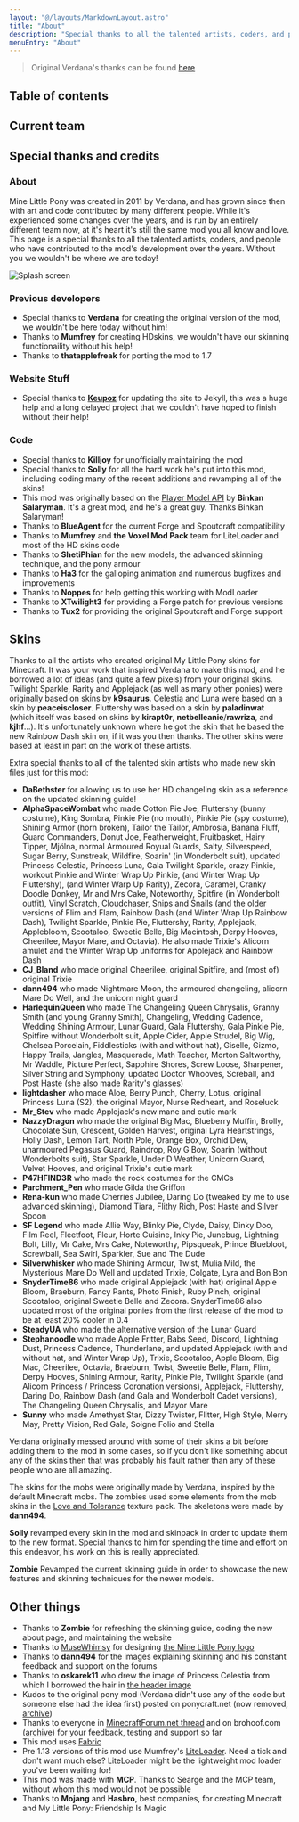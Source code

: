 ```yaml
---
layout: "@/layouts/MarkdownLayout.astro"
title: "About"
description: "Special thanks to all the talented artists, coders, and people who have contributed to the mod's development over the years"
menuEntry: "About"
---
```



> Original Verdana's thanks can be found [here](/legacy/thanks/)

## Table of contents

## Current team

<MembersList />

## Special thanks and credits

### About

Mine Little Pony was created in 2011 by Verdana, and has grown since then with art and code contributed by many different people. While it's experienced some changes over the years, and is run by an entirely different team now, at it's heart it's still the same mod you all know and love. This page is a special thanks to all the talented artists, coders, and people who have contributed to the mod's development over the years. Without you we wouldn't be where we are today!

![Splash screen](/about/splash_screen.png)

### Previous developers

- Special thanks to **Verdana** for creating the original version of the mod, we wouldn't be here today without him!
- Thanks to **Mumfrey** for creating HDskins, we wouldn't have our skinning functionaility without his help!
- Thanks to **thatapplefreak** for porting the mod to 1.7

### Website Stuff

- Special thanks to **[Keupoz](https://github.com/keupoz)** for updating the site to Jekyll, this was a huge help and a long delayed project that we couldn't have hoped to finish without their help!

### Code

- Special thanks to **Killjoy** for unofficially maintaining the mod
- Special thanks to **Solly** for all the hard work he's put into this mod, including coding many of the recent additions and revamping all of the skins!
- This mod was originally based on the [Player Model API](https://www.minecraftforum.net/forums/mapping-and-modding-java-edition/minecraft-mods/1274437-1-1-0-player-model-api-2-1) by **Binkan Salaryman**. It's a great mod, and he's a great guy. Thanks Binkan Salaryman!
- Thanks to **BlueAgent** for the current Forge and Spoutcraft compatibility
- Thanks to **Mumfrey** and **the Voxel Mod Pack** team for LiteLoader and most of the HD skins code
- Thanks to **ShetiPhian** for the new models, the advanced skinning technique, and the pony armour
- Thanks to **Ha3** for the galloping animation and numerous bugfixes and improvements
- Thanks to **Noppes** for help getting this working with ModLoader
- Thanks to **XTwilight3** for providing a Forge patch for previous versions
- Thanks to **Tux2** for providing the original Spoutcraft and Forge support

## Skins

Thanks to all the artists who created original My Little Pony skins for Minecraft. It was your work that inspired Verdana to make this mod, and he borrowed a lot of ideas (and quite a few pixels) from your original skins. Twilight Sparkle, Rarity and Applejack (as well as many other ponies) were originally based on skins by **k9saurus**. Celestia and Luna were based on a skin by **peaceiscloser**. Fluttershy was based on a skin by **paladinwat** (which itself was based on skins by **kirapt0r**, **netbelleanie**/**rawriza**, and **kjhf**...). It's unfortunately unknown where he got the skin that he based the new Rainbow Dash skin on, if it was you then thanks. The other skins were based at least in part on the work of these artists.

Extra special thanks to all of the talented skin artists who made new skin files just for this mod:

- **DaBethster** for allowing us to use her HD changeling skin as a reference on the updated skinning guide!
- **AlphaSpaceWombat** who made Cotton Pie Joe, Fluttershy (bunny costume), King Sombra, Pinkie Pie (no mouth), Pinkie Pie (spy costume), Shining Armor (horn broken), Tailor the Tailor, Ambrosia, Banana Fluff, Guard Commanders, Donut Joe, Featherweight, Fruitbasket, Hairy Tipper, Mjölna, normal Armoured Royual Guards, Salty, Silverspeed, Sugar Berry, Sunstreak, Wildfire, Soarin' (in Wonderbolt suit), updated Princess Celestia, Princess Luna, Gala Twilight Sparkle, crazy Pinkie, workout Pinkie and Winter Wrap Up Pinkie, (and Winter Wrap Up Fluttershy), (and Winter Warp Up Rarity), Zecora, Caramel, Cranky Doodle Donkey, Mr and Mrs Cake, Noteworthy, Spitfire (in Wonderbolt outfit), Vinyl Scratch, Cloudchaser, Snips and Snails (and the older versions of Flim and Flam, Rainbow Dash (and Winter Wrap Up Rainbow Dash), Twilight Sparkle, Pinkie Pie, Fluttershy, Rarity, Applejack, Applebloom, Scootaloo, Sweetie Belle, Big Macintosh, Derpy Hooves, Cheerilee, Mayor Mare, and Octavia). He also made Trixie's Alicorn amulet and the Winter Wrap Up uniforms for Applejack and Rainbow Dash
- **CJ_Bland** who made original Cheerilee, original Spitfire, and (most of) original Trixie
- **dann494** who made Nightmare Moon, the armoured changeling, alicorn Mare Do Well, and the unicorn night guard
- **HarlequinQueen** who made The Changeling Queen Chrysalis, Granny Smith (and young Granny Smith), Changeling, Wedding Cadence, Wedding Shining Armour, Lunar Guard, Gala Fluttershy, Gala Pinkie Pie, Spitfire without Wonderbolt suit, Apple Cider, Apple Strudel, Big Wig, Chelsea Porcelain, Fiddlesticks (with and without hat), Giselle, Gizmo, Happy Trails, Jangles, Masquerade, Math Teacher, Morton Saltworthy, Mr Waddle, Picture Perfect, Sapphire Shores, Screw Loose, Sharpener, Silver String and Symphony, updated Doctor Whooves, Screball, and Post Haste (she also made Rarity's glasses)
- **lightdasher** who made Aloe, Berry Punch, Cherry, Lotus, original Princess Luna (S2), the original Mayor, Nurse Redheart, and Roseluck
- **Mr_Stev** who made Applejack's new mane and cutie mark
- **NazzyDragon** who made the original Big Mac, Blueberry Muffin, Brolly, Chocolate Sun, Crescent, Golden Harvest, original Lyra Heartstrings, Holly Dash, Lemon Tart, North Pole, Orange Box, Orchid Dew, unarmoured Pegasus Guard, Raindrop, Roy G Bow, Soarin (without Wonderbolts suit), Star Sparkle, Under D Weather, Unicorn Guard, Velvet Hooves, and original Trixie's cutie mark
- **P47HFIND3R** who made the rock costumes for the CMCs
- **Parchment_Pen** who made Gilda the Griffon
- **Rena-kun** who made Cherries Jubilee, Daring Do (tweaked by me to use advanced skinning), Diamond Tiara, Flithy Rich, Post Haste and Silver Spoon
- **SF Legend** who made Allie Way, Blinky Pie, Clyde, Daisy, Dinky Doo, Film Reel, Fleetfoot, Fleur, Horte Cuisine, Inky Pie, Junebug, Lightning Bolt, Lilly, Mr Cake, Mrs Cake, Noteworthy, Pipsqueak, Prince Bluebloot, Screwball, Sea Swirl, Sparkler, Sue and The Dude
- **Silverwhisker** who made Shining Armour, Twist, Mulia Mild, the Mysterious Mare Do Well and updated Trixie, Colgate, Lyra and Bon Bon
- **SnyderTime86** who made original Applejack (with hat) original Apple Bloom, Braeburn, Fancy Pants, Photo Finish, Ruby Pinch, original Scootaloo, original Sweetie Belle and Zecora. SnyderTime86 also updated most of the original ponies from the first release of the mod to be at least 20% cooler in 0.4
- **SteadyUA** who made the alternative version of the Lunar Guard
- **Stephanoodle** who made Apple Fritter, Babs Seed, Discord, Lightning Dust, Princess Cadence, Thunderlane, and updated Applejack (with and without hat, and Winter Wrap Up), Trixie, Scootaloo, Apple Bloom, Big Mac, Cheerilee, Octavia, Braeburn, Twist, Sweetie Belle, Flam, Flim, Derpy Hooves, Shining Armour, Rarity, Pinkie Pie, Twilight Sparkle (and Alicorn Princess / Princess Coronation versions), Applejack, Fluttershy, Daring Do, Rainbow Dash (and Gala and Wonderbolt Cadet versions), The Changeling Queen Chrysalis, and Mayor Mare
- **Sunny** who made Amethyst Star, Dizzy Twister, Flitter, High Style, Merry May, Pretty Vision, Red Gala, Soigne Folio and Stella

Verdana originally messed around with some of their skins a bit before adding them to the mod in some cases, so if you don't like something about any of the skins then that was probably his fault rather than any of these people who are all amazing.

The skins for the mobs were originally made by Verdana, inspired by the default Minecraft mobs. The zombies used some elements from the mob skins in the [Love&nbsp;and&nbsp;Tolerance](https://www.planetminecraft.com/texture_pack/love-and-tolerance-texture-pack/) texture pack. The skeletons were made by **dann494**.

**Solly** revamped every skin in the mod and skinpack in order to update them to the new format. Special thanks to him for spending the time and effort on this endeavor, his work on this is really appreciated.

**Zombie** Revamped the current skinning guide in order to showcase the new features and skinning techniques for the newer models.

## Other things

- Thanks to **Zombie** for refreshing the skinning guide, coding the new about page, and maintaining the website
- Thanks to [MuseWhimsy](https://www.deviantart.com/musewhimsy) for designing [the Mine Little Pony logo](https://www.deviantart.com/verdanarepublic/art/Mine-Little-Pony-logo-333184067)
- Thanks to **dann494** for the images explaining skinning and his constant feedback and support on the forums
- Thanks to **oskarek11** who drew the image of Princess Celestia from which I borrowed the hair in [the header image](https://mega.nz/#!YBZT0KCa!ubCikvjkLVgziA58yMehTrhZPBRje45M8jsXVYPF1Vw)
- Kudos to the original pony mod (Verdana didn't use any of the code but someone else had the idea first) posted on ponycraft.net (now removed, [archive](https://web.archive.org/web/20130124171230/http://ponycraft.net:80/))
- Thanks to everyone in [MinecraftForum.net thread](https://www.minecraftforum.net/forums/mapping-and-modding-java-edition/minecraft-mods/1278090-mine-little-pony-v1-6-4-1) and on brohoof.com ([archive](https://web.archive.org/web/20150502042354/http://www.brohoof.com:80/)) for your feedback, testing and support so far
- This mod uses [Fabric](https://fabricmc.net/)
- Pre 1.13 versions of this mod use Mumfrey's [LiteLoader](https://www.liteloader.com). Need a tick and don't want much else? LiteLoader might be the lightweight mod loader you've been waiting for!
- This mod was made with **MCP**. Thanks to Searge and the MCP team, without whom this mod would not be possible
- Thanks to **Mojang** and **Hasbro**, best companies, for creating Minecraft and My Little Pony: Friendship Is Magic
